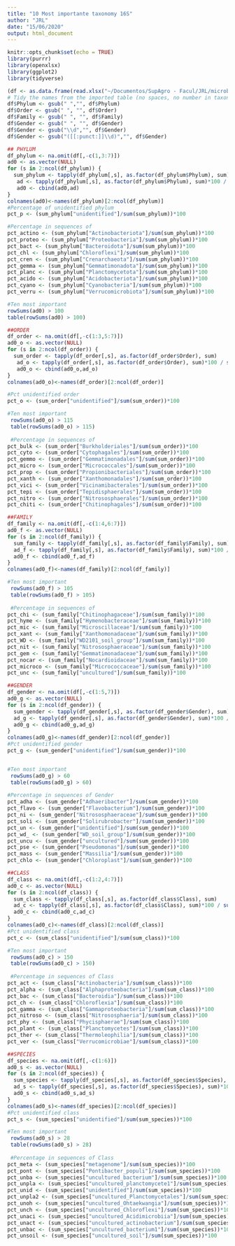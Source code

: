 ---
title: "10 Most importante taxonomy 16S"
author: "JRL"
date: "15/06/2020"
output: html_document
---


```{r setup, include=FALSE}
knitr::opts_chunk$set(echo = TRUE)
library(purrr)
library(openxlsx)
library(ggplot2)
library(tidyverse)
```

```{r cars}
(df <- as.data.frame(read.xlsx("~/Documentos/SupAgro - Facul/JRL/microbiome_soil-master/microbiome_soil-master/sequences_processing/16S/16S_results/16S_rarefied_table.xlsx")))
# Tidy the names from the imported table (no spaces, no number in taxonomic columns)
df$Phylum <- gsub(" ","", df$Phylum)
df$Order <- gsub(" ", "", df$Order)
df$Family <- gsub(" ", "", df$Family)
df$Gender <- gsub(" ", "", df$Gender)
df$Gender <- gsub("\\d","", df$Gender)
df$Gender <- gsub("([[:punct:]]\\d)","", df$Gender)

```

```{r percentages_per_read}
## PHYLUM
df_phylum <- na.omit(df[,-c(1,3:7)])
ad0 <- as.vector(NULL)
for (s in 2:ncol(df_phylum)) {
  sum_phylum <- tapply(df_phylum[,s], as.factor(df_phylum$Phylum), sum)
   ad <- tapply(df_phylum[,s], as.factor(df_phylum$Phylum), sum)*100 / sum(df_phylum[,s])
   ad0 <- cbind(ad0,ad)
}
colnames(ad0)<-names(df_phylum)[2:ncol(df_phylum)]
#Percentage of unidentified phylum
pct_p <- (sum_phylum["unidentified"]/sum(sum_phylum))*100

#Percentage in sequences of
pct_actino <- (sum_phylum["Actinobacteriota"]/sum(sum_phylum))*100
pct_proteo <- (sum_phylum["Proteobacteria"]/sum(sum_phylum))*100
pct_bact <- (sum_phylum["Bacteroidota"]/sum(sum_phylum))*100
pct_chl <- (sum_phylum["Chloroflexi"]/sum(sum_phylum))*100  
pct_cren <- (sum_phylum["Crenarchaeota"]/sum(sum_phylum))*100
pct_gemma <- (sum_phylum["Gemmatimonadota"]/sum(sum_phylum))*100
pct_planc <- (sum_phylum["Planctomycetota"]/sum(sum_phylum))*100
pct_acido <- (sum_phylum["Acidobacteriota"]/sum(sum_phylum))*100
pct_cyano <- (sum_phylum["Cyanobacteria"]/sum(sum_phylum))*100
pct_verru <- (sum_phylum["Verrucomicrobiota"]/sum(sum_phylum))*100

#Ten most important
rowSums(ad0) > 100
table(rowSums(ad0) > 100)
```

```{r percentages_per_read}
##ORDER
df_order <- na.omit(df[,-c(1:3,5:7)])
ad0_o <- as.vector(NULL)
for (s in 2:ncol(df_order)) {
  sum_order <- tapply(df_order[,s], as.factor(df_order$Order), sum)
   ad_o <- tapply(df_order[,s], as.factor(df_order$Order), sum)*100 / sum(df_order[,s])
   ad0_o <- cbind(ad0_o,ad_o)
}
colnames(ad0_o)<-names(df_order)[2:ncol(df_order)]

#Pct unidentified order
pct_o <- (sum_order["unidentified"]/sum(sum_order))*100

#Ten most important 
 rowSums(ad0_o) > 115
 table(rowSums(ad0_o) > 115)
 
 #Percentage in sequences of
pct_bulk <- (sum_order["Burkholderiales"]/sum(sum_order))*100
pct_cyto <- (sum_order["Cytophagales"]/sum(sum_order))*100
pct_gemmo <- (sum_order["Gemmatimonadales"]/sum(sum_order))*100
pct_micro <- (sum_order["Micrococcales"]/sum(sum_order))*100  
pct_prop <- (sum_order["Propionibacteriales"]/sum(sum_order))*100
pct_xanth <- (sum_order["Xanthomonadales"]/sum(sum_order))*100
pct_vici <- (sum_order["Vicinamibacterales"]/sum(sum_order))*100
pct_tepi <- (sum_order["Tepidisphaerales"]/sum(sum_order))*100
pct_nitro <- (sum_order["Nitrososphaerales"]/sum(sum_order))*100
pct_chiti <- (sum_order["Chitinophagales"]/sum(sum_order))*100

```

```{r percentages_per_read}
##FAMILY
df_family <- na.omit(df[,-c(1:4,6:7)])
ad0_f <- as.vector(NULL)
for (s in 2:ncol(df_family)) {
  sum_family <- tapply(df_family[,s], as.factor(df_family$Family), sum)
  ad_f <- tapply(df_family[,s], as.factor(df_family$Family), sum)*100 / sum(df_family[,s])
  ad0_f <- cbind(ad0_f,ad_f)
}
colnames(ad0_f)<-names(df_family)[2:ncol(df_family)]

#Ten most important 
 rowSums(ad0_f) > 105
 table(rowSums(ad0_f) > 105)
 
 #Percentage in sequences of
pct_chi <- (sum_family["Chitinophagaceae"]/sum(sum_family))*100
pct_hyme <- (sum_family["Hymenobacteraceae"]/sum(sum_family))*100
pct_mic <- (sum_family["Microscillaceae"]/sum(sum_family))*100
pct_xant <- (sum_family["Xanthomonadaceae"]/sum(sum_family))*100  
pct_WD <- (sum_family["WD2101_soil_group"]/sum(sum_family))*100
pct_nit <- (sum_family["Nitrososphaeraceae"]/sum(sum_family))*100
pct_gem <- (sum_family["Gemmatimonadaceae"]/sum(sum_family))*100
pct_nocar <- (sum_family["Nocardioidaceae"]/sum(sum_family))*100
pct_microco <- (sum_family["Micrococcaceae"]/sum(sum_family))*100
pct_unc <- (sum_family["uncultured"]/sum(sum_family))*100
```

```{r percentages_per_read}
##GENDER
df_gender <- na.omit(df[,-c(1:5,7)])
ad0_g <- as.vector(NULL)
for (s in 2:ncol(df_gender)) {
  sum_gender <- tapply(df_gender[,s], as.factor(df_gender$Gender), sum)
  ad_g <- tapply(df_gender[,s], as.factor(df_gender$Gender), sum)*100 / sum(df_gender[,s])
  ad0_g <- cbind(ad0_g,ad_g)
}
colnames(ad0_g)<-names(df_gender)[2:ncol(df_gender)]
#Pct unidentified gender
pct_g <- (sum_gender["unidentified"]/sum(sum_gender))*100


#Ten most important 
 rowSums(ad0_g) > 60
 table(rowSums(ad0_g) > 60)
 
#Percentage in sequences of Gender
pct_adha <- (sum_gender["Adhaeribacter"]/sum(sum_gender))*100
pct_flavo <- (sum_gender["Flavobacterium"]/sum(sum_gender))*100
pct_ni <- (sum_gender["Nitrososphaeraceae"]/sum(sum_gender))*100
pct_soli <- (sum_gender["Solirubrobacter"]/sum(sum_gender))*100  
pct_un <- (sum_gender["unidentified"]/sum(sum_gender))*100
pct_wd_ <- (sum_gender["WD_soil_group"]/sum(sum_gender))*100
pct_uncu <- (sum_gender["uncultured"]/sum(sum_gender))*100
pct_pse <- (sum_gender["Pseudomonas"]/sum(sum_gender))*100
pct_mass <- (sum_gender["Massilia"]/sum(sum_gender))*100
pct_chlo <- (sum_gender["Chloroplast"]/sum(sum_gender))*100
```

```{r percentages_per_read}
##CLASS
df_class <- na.omit(df[,-c(1:2,4:7)])
ad0_c <- as.vector(NULL)
for (s in 2:ncol(df_class)) {
  sum_class <- tapply(df_class[,s], as.factor(df_class$Class), sum)
  ad_c <- tapply(df_class[,s], as.factor(df_class$Class), sum)*100 / sum(df_class[,s])
  ad0_c <- cbind(ad0_c,ad_c)
}
colnames(ad0_c)<-names(df_class)[2:ncol(df_class)]
#Pct unidentified class
pct_c <- (sum_class["unidentified"]/sum(sum_class))*100

#Ten most important 
 rowSums(ad0_c) > 150
 table(rowSums(ad0_c) > 150)
 
 #Percentage in sequences of Class
pct_act <- (sum_class["Actinobacteria"]/sum(sum_class))*100
pct_alpha <- (sum_class["Alphaproteobacteria"]/sum(sum_class))*100
pct_bac <- (sum_class["Bacteroidia"]/sum(sum_class))*100
pct_ch <- (sum_class["Chloroflexia"]/sum(sum_class))*100  
pct_gamma <- (sum_class["Gammaproteobacteria"]/sum(sum_class))*100
pct_nitroso <- (sum_class["Nitrososphaeria"]/sum(sum_class))*100
pct_phy <- (sum_class["Phycisphaerae"]/sum(sum_class))*100
pct_plant <- (sum_class["Planctomycetes"]/sum(sum_class))*100
pct_ther <- (sum_class["Thermoleophilia"]/sum(sum_class))*100
pct_ver <- (sum_class["Verrucomicrobiae"]/sum(sum_class))*100
```

```{r percentages_per_read}
##SPECIES
df_species <- na.omit(df[,-c(1:6)])
ad0_s <- as.vector(NULL)
for (s in 2:ncol(df_species)) {
  sum_species <- tapply(df_species[,s], as.factor(df_species$Species), sum)
  ad_s <- tapply(df_species[,s], as.factor(df_species$Species), sum)*100 / sum(df_species[,s])
  ad0_s <- cbind(ad0_s,ad_s)
}
colnames(ad0_s)<-names(df_species)[2:ncol(df_species)]
#Pct unidentified class
pct_s <- (sum_species["unidentified"]/sum(sum_species))*100

#Ten most important 
 rowSums(ad0_s) > 28
 table(rowSums(ad0_s) > 28)
 
 #Percentage in sequences of Class
pct_meta <- (sum_species["metagenome"]/sum(sum_species))*100
pct_pont <- (sum_species["Pontibacter_populi"]/sum(sum_species))*100
pct_unba <- (sum_species["uncultured_bacterium"]/sum(sum_species))*100
pct_unpla <- (sum_species["uncultured_planctomycete1"]/sum(sum_species))*100  
pct_unid <- (sum_species["unidentified"]/sum(sum_species))*100
pct_unpla2 <- (sum_species["uncultured_Planctomycetales"]/sum(sum_species))*100
pct_unoh <- (sum_species["uncultured_Ohtaekwangia"]/sum(sum_species))*100
pct_unch <- (sum_species["uncultured_Chloroflexi"]/sum(sum_species))*100
pct_unaci <- (sum_species["uncultured_Acidimicrobiia"]/sum(sum_species))*100
pct_unact <- (sum_species["uncultured_actinobacterium"]/sum(sum_species))*100
pct_unbac <- (sum_species["uncultured_bacterium1"]/sum(sum_species))*100
pct_unsoil <- (sum_species["uncultured_soil"]/sum(sum_species))*100
```
